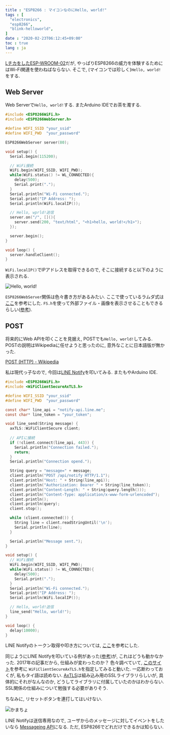```yaml
---
title : "ESP8266 : マイコンなのにHello, world!"
tags : [
  "electronics",
  "esp8266",
  "blink-helloworld",
]
date : "2020-02-23T06:12:45+09:00"
toc : true
lang : ja
---
```


[LチカをしたESP-WROOM-02](/blog/esp8266/blink/)だが, 
やっぱりESP8266の威力を体験するためにはWi-Fi関連を使わねばならない.
そこで, (マイコンでは珍しく)`Hello, world!`をする.

## Web Server

Web Serverで`Hello, world!`する.
またArduino IDEでお茶を濁する.

```c
#include <ESP8266WiFi.h>
#include <ESP8266WebServer.h>

#define WIFI_SSID "your_ssid"
#define WIFI_PWD  "your_password"

ESP8266WebServer server(80);

void setup() {
  Serial.begin(115200);

  // WiFi接続
  WiFi.begin(WIFI_SSID, WIFI_PWD);
  while(WiFi.status() != WL_CONNECTED){
    delay(500);
    Serial.print(".");
  }
  Serial.println("Wi-Fi connected.");
  Serial.print("IP Address: ");
  Serial.println(WiFi.localIP());

  // Hello, wprld!送信
  server.on("/", [](){
    server.send(200, "text/html", "<h1>hello, world!</h1>");
  });

  server.begin();
}

void loop() {
  server.handleClient();
}
```

`WiFi.localIP()`でIPアドレスを取得できるので, そこに接続すると以下のように表示される.


![Hello, world!](hello-1.png)

`ESP8266WebServer`関係は色々書き方があるみたい.
ここで使っているラムダ式は
[ここ](https://iot.keicode.com/esp8266/esp8266-webserver.php)を参考にした.
`FS.h`を使って外部ファイル・画像を表示させることもできるらしい([参考](https://qiita.com/cyclon2joker/items/f293b613d866e046b062)).

## POST

将来的にWeb APIを叩くことを見据え, POSTでも`Hello, world!`してみる.
POSTの説明はWikipediaに任せようと思ったのに, 
意外なことに日本語版が無かった.

[POST (HTTP) - Wikipedia](https://en.wikipedia.org/wiki/POST_(HTTP))

私は現代っ子なので, 今回は[LINE Notify](https://notify-bot.line.me/ja/)を叩いてみる.
またもやArduino IDE.

```c
#include <ESP8266WiFi.h>
#include <WiFiClientSecureAxTLS.h>

#define WIFI_SSID "your_ssid"
#define WIFI_PWD  "your_password"

const char* line_api = "notify-api.line.me";
const char* line_token = "your_token";

void line_send(String message) {
  axTLS::WiFiClientSecure client;
  
  // APIに接続
  if (!client.connect(line_api, 443)) {
    Serial.println("Connection failed.");
    return;
  }
  Serial.println("Connection opend.");

  String query = "message=" + message;
  client.println("POST /api/notify HTTP/1.1");
  client.println("Host: " + String(line_api));
  client.println("Authorization: Bearer " + String(line_token));
  client.println("Content-Length: " + String(query.length()));
  client.println("Content-Type: application/x-www-form-urlencoded");
  client.println();
  client.println(query);
  client.stop();

  while (client.connected()) {
    String line = client.readStringUntil('\n');
    Serial.println(line);
  }

  Serial.println("Message sent.");
}

void setup() {
  // WiFi接続
  WiFi.begin(WIFI_SSID, WIFI_PWD);
  while(WiFi.status() != WL_CONNECTED){
    delay(500);
    Serial.print(".");
  }
  Serial.println("Wi-Fi connected.");
  Serial.print("IP Address: ");
  Serial.println(WiFi.localIP());

  // Hello, world!送信
  line_send("Hello, world!");
}

void loop() {
  delay(10000);
}
```

LINE Notifyのトークン取得や叩き方については, [ここ](https://qiita.com/iitenkida7/items/576a8226ba6584864d95)を参考にした.

同じようにLINE Notifyを叩いている例があった([参考](https://next.rikunabi.com/journal/20170719_t12_iq/))が, 
これはどうも動かなかった.
2017年の記事だから, 仕組みが変わったのか？
色々調べていて, 
[このサイト](https://www.ioxhop.com/article/47/esp8266-esp8285-%E0%B8%81%E0%B8%B1%E0%B8%9A%E0%B8%81%E0%B8%B2%E0%B8%A3%E0%B8%AA%E0%B9%88%E0%B8%87%E0%B8%81%E0%B8%B2%E0%B8%A3%E0%B9%81%E0%B8%88%E0%B9%89%E0%B8%87%E0%B9%80%E0%B8%95%E0%B8%B7%E0%B8%AD%E0%B8%99%E0%B9%80%E0%B8%82%E0%B9%89%E0%B8%B2-line)を参考に
`WiFiClientSecureAxTLS.h`を指定してみると動いた.
一応断わっておくが, 私もタイ語は読めない.
[AxTLS](http://axtls.sourceforge.net/)は組み込み用のSSLライブラリらしいが, 
具体的にそれがなんなのか, 
どうしてライブラリに付属していたのかはわからない.
SSL関係の仕組みについて勉強する必要がありそう.

ちなみに, リセットボタンを連打してはいけない.

![かまちょ](./hello-2.jpg)

LINE Notifyは送信専用なので, 
ユーザからのメッセージに対してイベントをしたいなら
[Messageing API](https://developers.line.biz/ja/services/messaging-api/)になる.
ただ, ESP8266でどれだけできるかは知らない.

